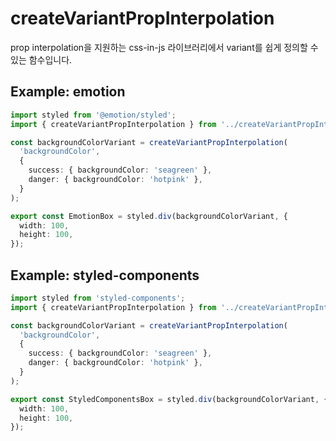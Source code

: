 
<Meta title="APIs/createVariantPropInterpolation" />

# createVariantPropInterpolation

prop interpolation을 지원하는 css-in-js 라이브러리에서 variant를 쉽게 정의할 수 있는 함수입니다.

## Example: emotion

```typescript
import styled from '@emotion/styled';
import { createVariantPropInterpolation } from '../createVariantPropInterpolation';

const backgroundColorVariant = createVariantPropInterpolation(
  'backgroundColor',
  {
    success: { backgroundColor: 'seagreen' },
    danger: { backgroundColor: 'hotpink' },
  }
);

export const EmotionBox = styled.div(backgroundColorVariant, {
  width: 100,
  height: 100,
});
```

<Canvas withSource="open">
  <Story name="Example: emotion">
    <EmotionBox backgroundColor="success" />
    <EmotionBox backgroundColor="danger" />
  </Story>
</Canvas>

## Example: styled-components

```typescript
import styled from 'styled-components';
import { createVariantPropInterpolation } from '../createVariantPropInterpolation';

const backgroundColorVariant = createVariantPropInterpolation(
  'backgroundColor',
  {
    success: { backgroundColor: 'seagreen' },
    danger: { backgroundColor: 'hotpink' },
  }
);

export const StyledComponentsBox = styled.div(backgroundColorVariant, {
  width: 100,
  height: 100,
});
```

<Canvas withSource="open">
  <Story name="Example: styled-components">
    <StyledComponentsBox backgroundColor="success" />
    <StyledComponentsBox backgroundColor="danger" />
  </Story>
</Canvas>
